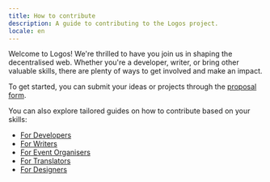 ```yaml
---
title: How to contribute
description: A guide to contributing to the Logos project.
locale: en
---
```


Welcome to Logos! We're thrilled to have you join us in shaping the decentralised web. Whether you're a developer, writer, or bring other valuable skills, there are plenty of ways to get involved and make an impact.

To get started, you can submit your ideas or projects through the [proposal form](/proposals).

You can also explore tailored guides on how to contribute based on your skills:

- [For Developers](/resources/developers)
- [For Writers](/resources/writers)
- [For Event Organisers](/resources/event-organisers)
- [For Translators](/resources/translators)
- [For Designers](/resources/designers)
